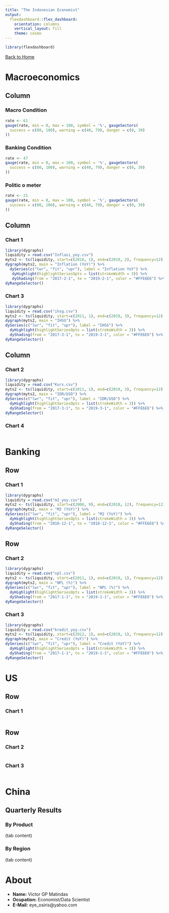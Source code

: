 ```yaml
---
title: "The Indonesian Economist"
output: 
  flexdashboard::flex_dashboard:
    orientation: columns
    vertical_layout: fill
    theme: cosmo
---
```


```r
library(flexdashboard)
```

[Back to Home](https://victorgpm.github.io)

Macroeconomics
=====================================  

Column {data-width=100}
-------------------------------------


### Macro Condition
```r
rate <- 61
gauge(rate, min = 0, max = 100, symbol = '%', gaugeSectors(
  success = c(80, 100), warning = c(40, 79), danger = c(0, 39)
))
```

### Banking Condition
```r
rate <- 47
gauge(rate, min = 0, max = 100, symbol = '%', gaugeSectors(
  success = c(80, 100), warning = c(40, 79), danger = c(0, 39)
))
```

### Politic o meter
```r
rate <- 21
gauge(rate, min = 0, max = 100, symbol = '%', gaugeSectors(
  success = c(80, 100), warning = c(40, 79), danger = c(0, 39)
))
```



Column {data-width=200}
-------------------------------------
   
### Chart 1

```r
library(dygraphs)
liquidity = read.csv("Inflasi_yoy.csv")
myts2 <- ts(liquidity, start=c(2010, 1), end=c(2019, 2), frequency=12)
dygraph(myts2, main = "Inflation (YoY)") %>%
  dySeries(c("lwr", "fit", "upr"), label = "Inflation YoY") %>%
   dyHighlight(highlightSeriesOpts = list(strokeWidth = 3)) %>%
   dyShading(from = "2017-2-1", to = "2019-2-1", color = "#FFE6E6") %>%
dyRangeSelector()
```
 
### Chart 3
    
```r
library(dygraphs)
liquidity = read.csv("ihsg.csv")
myts2 <- ts(liquidity, start=c(2011, 1), end=c(2019, 3), frequency=12)
dygraph(myts2, main = "IHSG") %>%
dySeries(c("lwr", "fit", "upr"), label = "IHSG") %>%
  dyHighlight(highlightSeriesOpts = list(strokeWidth = 3)) %>%
  dyShading(from = "2017-3-1", to = "2019-3-1", color = "#FFE6E6") %>%
dyRangeSelector()
```

Column {data-width=200}
-------------------------------------
   
### Chart 2

```r
library(dygraphs)
liquidity = read.csv("Kurs.csv")
myts2 <- ts(liquidity, start=c(2011, 1), end=c(2019, 3), frequency=12)
dygraph(myts2, main = "IDR/USD") %>%
dySeries(c("lwr", "fit", "upr"), label = "IDR/USD") %>%
  dyHighlight(highlightSeriesOpts = list(strokeWidth = 3)) %>%
  dyShading(from = "2017-3-1", to = "2019-3-1", color = "#FFE6E6") %>%
dyRangeSelector()
```
 
### Chart 4
    
```r
```

Banking {data-orientation=rows}
=====================================     
   
Row {data-height=600}
-------------------------------------

### Chart 1

```r
library(dygraphs)
liquidity = read.csv("m2_yoy.csv")
myts2 <- ts(liquidity, start=c(2008, 9), end=c(2018, 12), frequency=12)
dygraph(myts2, main = "M2 (YoY)") %>%
dySeries(c("lwr", "fit", "upr"), label = "M2 (YoY)") %>%
  dyHighlight(highlightSeriesOpts = list(strokeWidth = 3)) %>%
  dyShading(from = "2016-12-1", to = "2018-12-1", color = "#FFE6E6") %>%
dyRangeSelector()
```

Row {data-height=400}
-------------------------------------
   
### Chart 2

```r
library(dygraphs)
liquidity = read.csv("npl.csv")
myts2 <- ts(liquidity, start=c(2011, 1), end=c(2019, 1), frequency=12)
dygraph(myts2, main = "NPL (%)") %>%
dySeries(c("lwr", "fit", "upr"), label = "NPL (%)") %>%
  dyHighlight(highlightSeriesOpts = list(strokeWidth = 3)) %>%
  dyShading(from = "2017-1-1", to = "2019-1-1", color = "#FFE6E6") %>%
dyRangeSelector()
```   
    
### Chart 3

```r
library(dygraphs)
liquidity = read.csv("kredit_yoy.csv")
myts2 <- ts(liquidity, start=c(2012, 1), end=c(2019, 1), frequency=12)
dygraph(myts2, main = "Credit (YoY)") %>%
dySeries(c("lwr", "fit", "upr"), label = "Credit (YoY)") %>%
  dyHighlight(highlightSeriesOpts = list(strokeWidth = 3)) %>%
  dyShading(from = "2017-1-1", to = "2019-1-1", color = "#FFE6E6") %>%
dyRangeSelector()
```

US {data-orientation=rows}
=====================================     
   
Row {data-height=600}
-------------------------------------

### Chart 1

```r
```

Row {data-height=400}
-------------------------------------
   
### Chart 2

```r
```   
    
### Chart 3

```r
```

China {data-orientation=rows}
=====================================     
   
## Quarterly Results {.tabset}

### By Product

(tab content)

### By Region

(tab content)

About {data-orientation=rows}
=====================================

- __Name:__ Victor GP Matindas
- __Ocupation:__ Economist/Data Scientist
- __E-Mail:__ eye_osiris@yahoo.com 
